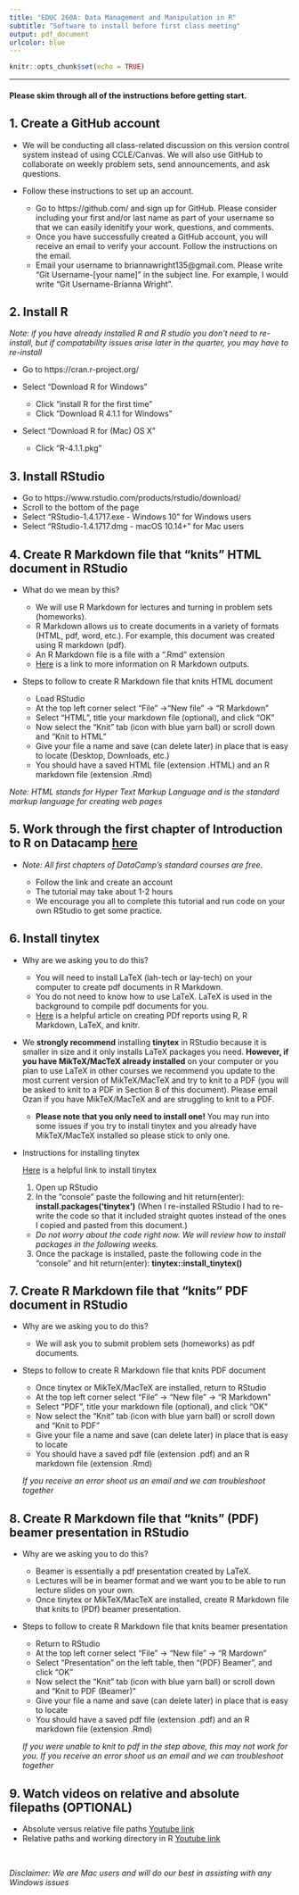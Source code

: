 ```yaml
---
title: "EDUC 260A: Data Management and Manipulation in R"
subtitle: "Software to install before first class meeting"
output: pdf_document
urlcolor: blue
---
```


```r
knitr::opts_chunk$set(echo = TRUE)
```
***
#### Please skim through all of the instructions before getting start.  


## 1. Create a GitHub account  
  * We will be conducting all class-related discussion on this version control system instead of using CCLE/Canvas. We will also use GitHub to collaborate on weekly problem sets, send announcements, and ask questions. 
  * Follow these instructions to set up an account. 
  
     * Go to https://github.com/ and sign up for GitHub. Please consider including your first and/or last name as part of your username so that we can easily idenitify your work, questions, and comments.
     \
     * Once you have successfully created a GitHub account, you will receive an email to verify your account. Follow the instructions on the email.  
     * Email your username to briannawright135@gmail.com. Please write "Git Username-[your name]" in the subject line. For example, I would write "Git Username-Brianna Wright". 
  
## 2. Install R 

*Note: if you have already installed R and R studio you don't need to re-install, but if compatability issues arise later in the quarter, you may have to re-install*

  * Go to https://cran.r-project.org/  
  * Select "Download R for Windows"  
  
      * Click "install R for the first time"
      * Click "Download R 4.1.1 for Windows"  
  * Select "Download R for (Mac) OS  X"   
  
      * Click "R-4.1.1.pkg" 
        
## 3. Install RStudio  
  * Go to https://www.rstudio.com/products/rstudio/download/  
  * Scroll to the bottom of the page  
  * Select "RStudio-1.4.1717.exe - Windows 10" for Windows users  
  * Select "RStudio-1.4.1717.dmg - macOS 10.14+" for Mac users 
    
## 4. Create R Markdown file that “knits” HTML document in RStudio  
  * What do we mean by this?  
  
    * We will use R Markdown for lectures and turning in problem sets (homeworks).  
    * R Markdown allows us to create documents in a variety of formats (HTML, pdf, word, etc.). For example, this document was created using R markdown (pdf).  
    * An R Markdown file is a file with a ".Rmd" extension
    \
    * [Here](https://rmarkdown.rstudio.com/formats.html) is a link to more information on R Markdown outputs.  
  * Steps to follow to create R Markdown file that knits HTML document  
    * Load RStudio  
    * At the top left corner select “File” ->“New file” -> “R Markdown”  
    * Select “HTML”, title your markdown file (optional), and click “OK”  
    * Now select the “Knit” tab (icon with blue yarn ball) or scroll down and “Knit to HTML”  
    * Give your file a name and save (can delete later) in place that is easy to locate (Desktop, Downloads, etc.)  
    * You should have a saved HTML file (extension .HTML) and an R markdown file (extension .Rmd)  

*Note: HTML stands for Hyper Text Markup Language and is the standard markup language for creating web pages*
    
## 5. Work through the first chapter of Introduction to R on Datacamp [here](https://learn.datacamp.com/courses/free-introduction-to-r)  

  * _Note: All first chapters of DataCamp's standard courses are free._   
  
      * Follow the link and create an account  
      * The tutorial may take about 1-2 hours  
      * We encourage you all to complete this tutorial and run code on your own RStudio to get some practice.  
  
## 6. Install tinytex  

  * Why are we asking you to do this?  
    * You will need to install LaTeX (lah-tech or lay-tech) on your computer to create pdf documents in R Markdown.  
    * You do not need to know how to use LaTeX. LaTeX is used in the background to compile pdf documents for you.  
    * [Here](https://medium.com/@sorenlind/create-pdf-reports-using-r-r-markdown-latex-and-knitr-on-macos-high-sierra-e7b5705c9fd) is a helpful article on creating PDf reports using R, R Markdown, LaTeX, and knitr.
  * We **strongly recommend** installing **tinytex** in RStudio because it is smaller in size and it only installs LaTeX packages you need. **However, if you have MikTeX/MacTeX already installed** on your computer or you plan to use LaTeX in other courses we recommend you update to the most current version of MikTeX/MacTeX and try to knit to a PDF (you will be asked to knit to a PDF in Section 8 of this document). Please email Ozan if you have MikTeX/MacTeX and are struggling to knit to a PDF. 
    * __Please note that you only need to install one!__ You may run into some issues if you try to install tinytex and you already have MikTeX/MacTeX installed so please stick to only one.  
    
  * Instructions for installing tinytex  
  
    [Here](https://yihui.name/tinytex/) is a helpful link to install tinytex  
    
    1. Open up RStudio  
    2. In the "console" paste the following and hit return(enter): __install.packages('tinytex')__  (When I re-installed RStudio I had to re-write the code so that it included straight quotes instead of the ones I copied and pasted from this document.)
      + _Do not worry about the code right now. We will review how to install packages in the following weeks._ 
    3. Once the package is installed, paste the following code in the "console" and hit return(enter): __tinytex::install_tinytex()__  
 
## 7. Create R Markdown file that “knits” PDF document in RStudio  

  * Why are we asking you to do this?  
  
    * We will ask you to submit problem sets (homeworks) as pdf documents.  
  * Steps to follow to create R Markdown file that knits PDF document  
  
    * Once tinytex or MikTeX/MacTeX are installed, return to RStudio  
    * At the top left corner select “File” -> “New file” -> “R Markdown”  
    * Select “PDF”, title your markdown file (optional), and click “OK”  
    * Now select the “Knit” tab (icon with blue yarn ball) or scroll down and “Knit to PDF”  
    * Give your file a name and save (can delete later) in place that is easy to locate  
    * You should have a saved pdf file (extension .pdf) and an R markdown file (extension .Rmd)  
    
    *If you receive an error shoot us an email and we can troubleshoot together*

## 8. Create R Markdown file that “knits” (PDF) beamer presentation in RStudio  

  * Why are we asking you to do this?  
  
    * Beamer is essentially a pdf presentation created by LaTeX.  
    * Lectures will be in beamer format and we want you to be able to run lecture slides on your own.  
    * Once tinytex or MikTeX/MacTeX are installed, create R Markdown file that knits to (PDf) beamer presentation.  
  * Steps to follow to create R Markdown file that knits beamer presentation  
  
    * Return to RStudio  
    * At the top left corner select “File” -> “New file” -> “R Mardown”  
    * Select “Presentation” on the left table, then “(PDF) Beamer”, and click “OK”  
    * Now select the “Knit” tab (icon with blue yarn ball) or scroll down and “Knit to PDF (Beamer)”  
    * Give your file a name and save (can delete later) in place that is easy to locate  
    * You should have a saved pdf file (extension .pdf) and an R markdown file (extension .Rmd)  
    
    *If you were unable to knit to pdf in the step above, this may not work for you. If you receive an error shoot us an email and we can troubleshoot together* 

## 9. Watch videos on relative and absolute filepaths (OPTIONAL) 

  * Absolute versus relative file paths [Youtube link](https://www.youtube.com/watch?v=ephId3mYu9o)  
  * Relative paths and working directory in R [Youtube link](https://www.youtube.com/watch?v=fe6GA200dks)  
    
\  
\  
  

*Disclaimer: We are Mac users and will do our best in assisting with any Windows issues*

